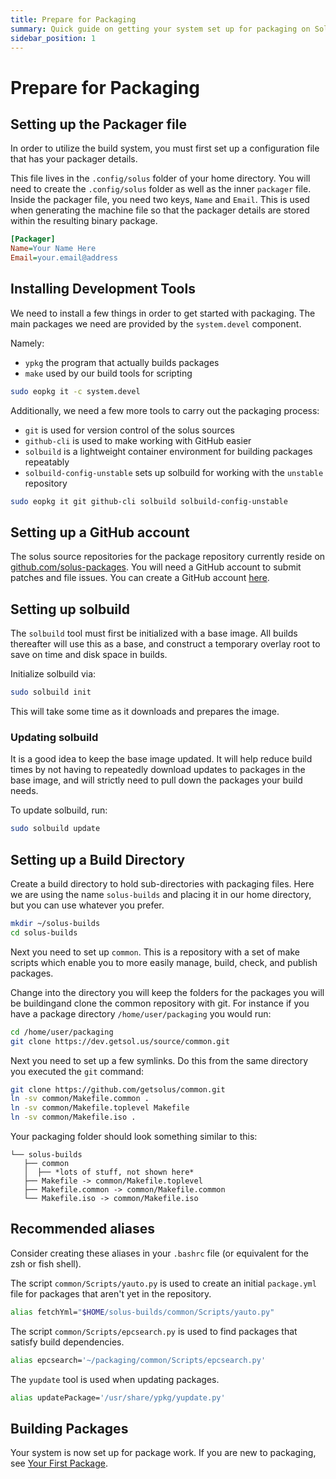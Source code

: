 ```yaml
---
title: Prepare for Packaging
summary: Quick guide on getting your system set up for packaging on Solus
sidebar_position: 1
---
```



<MigrationWarning/>

# Prepare for Packaging

## Setting up the Packager file

In order to utilize the build system, you must first set up a configuration file that has your packager details.

This file lives in the `.config/solus` folder of your home directory. You will need to create the `.config/solus` folder as well as the inner `packager` file. Inside the packager file, you need two keys, `Name` and `Email`. This is used when generating the machine file so that the packager details are stored within the resulting binary package.

```ini
[Packager]
Name=Your Name Here
Email=your.email@address
```

## Installing Development Tools

We need to install a few things in order to get started with packaging.
The main packages we need are provided by the `system.devel` component.

Namely:

- `ypkg` the program that actually builds packages
- `make` used by our build tools for scripting

```bash
sudo eopkg it -c system.devel
```

Additionally, we need a few more tools to carry out the packaging process:

- `git` is used for version control of the solus sources
- `github-cli` is used to make working with GitHub easier
- `solbuild` is a lightweight container environment for building packages repeatably
- `solbuild-config-unstable` sets up solbuild for working with the `unstable` repository

```bash
sudo eopkg it git github-cli solbuild solbuild-config-unstable
```

## Setting up a GitHub account

The solus source repositories for the package repository currently reside on [github.com/solus-packages](https://github.com/solus-packages). You will need a GitHub account to submit patches and file issues. You can create a GitHub account [here](https://github.com/signup).

## Setting up solbuild

The `solbuild` tool must first be initialized with a base image. All builds thereafter will use this as a base, and construct a temporary overlay root to save on time and disk space in builds.

Initialize solbuild via:

```bash
sudo solbuild init
```

This will take some time as it downloads and prepares the image.

### Updating solbuild

It is a good idea to keep the base image updated. It will help reduce build times by not having to repeatedly download updates to packages in the base image, and will strictly need to pull down the packages your build needs.

To update solbuild, run:

```bash
sudo solbuild update
```

## Setting up a Build Directory

Create a build directory to hold sub-directories with packaging files. Here we are using the name `solus-builds` and placing it in our home directory, but you can use whatever you prefer.

```bash
mkdir ~/solus-builds
cd solus-builds
```

Next you need to set up `common`. This is a repository with a set of make scripts which enable you to more easily manage, build, check, and publish packages.

Change into the directory you will keep the folders for the packages you will be buildingand clone the common repository with git. For instance if you have a package directory `/home/user/packaging` you would run:

```bash
cd /home/user/packaging
git clone https://dev.getsol.us/source/common.git
```

Next you need to set up a few symlinks. Do this from the same directory you executed the `git` command:

```bash
git clone https://github.com/getsolus/common.git
ln -sv common/Makefile.common .
ln -sv common/Makefile.toplevel Makefile
ln -sv common/Makefile.iso .
```

Your packaging folder should look something similar to this:

```
└── solus-builds
   ├── common
   │  ├── *lots of stuff, not shown here*
   ├── Makefile -> common/Makefile.toplevel
   ├── Makefile.common -> common/Makefile.common
   └── Makefile.iso -> common/Makefile.iso
```

##  Recommended aliases
Consider creating these aliases in your `.bashrc` file (or equivalent for the zsh or fish shell).

The script `common/Scripts/yauto.py` is used to create an initial `package.yml` file for packages that aren't yet in the repository.

```bash
alias fetchYml="$HOME/solus-builds/common/Scripts/yauto.py"
```

The script `common/Scripts/epcsearch.py` is used to find packages that satisfy build dependencies.

```bash
alias epcsearch='~/packaging/common/Scripts/epcsearch.py'
```

The `yupdate` tool is used when updating packages.

```bash
alias updatePackage='/usr/share/ypkg/yupdate.py'
```

## Building Packages

Your system is now set up for package work.
If you are new to packaging, see [Your First Package](your-first-package.md).